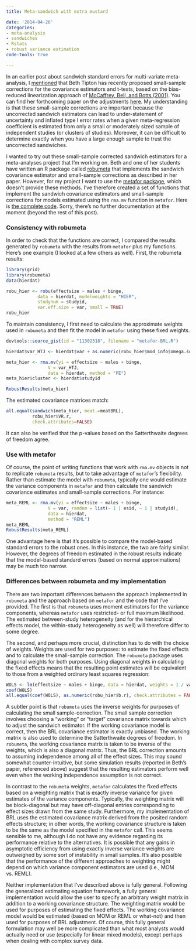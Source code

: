 ```yaml
---
title: Meta-sandwich with extra mustard

date: '2014-04-26'
categories:
- meta-analysis
- sandwiches
- Rstats
- robust variance estimation
code-tools: true

---
```


In an earlier post about sandwich standard errors for multi-variate meta-analysis, I [mentioned](/Robust-meta-analysis-1/) that Beth Tipton has recently proposed small-sample corrections for the covariance estimators and t-tests, based on the bias-reduced linearization approach of [McCaffrey, Bell, and Botts (2001)](http://www.amstat.org/sections/SRMS/Proceedings/y2001/Proceed/00264.pdf). 
You can find her forthcoming paper on the adjustments [here](http://dx.doi.org/10.1037/met0000011). 
My understanding is that these small-sample corrections are important because the uncorrected sandwich estimators can lead to under-statement of uncertainty and inflated type I error rates when a given meta-regression coefficient is estimated from only a small or moderately sized sample of independent studies (or clusters of studies). 
Moreover, it can be difficult to determine exactly when you have a large enough sample to trust the uncorrected sandwiches. 

I wanted to try out these small-sample corrected sandwich estimators for a meta-analyses project that I'm working on. Beth and one of her students have written an R package called [robumeta](http://cran.r-project.org/web/packages/robumeta/index.html) that implements the sandwich covariance estimator and small-sample corrections as described in her paper. 
However, for my project I want to use the [metafor package](http://www.metafor-project.org/), which doesn't provide these methods. 
I've therefore created a set of functions that implement the sandwich covariance estimators and small-sample corrections for models estimated using the `rma.mv` function in `metafor`. 
Here is [the complete code](https://gist.github.com/jepusto/11302318). Sorry, there's no further documentation at the moment (beyond the rest of this post).

### Consistency with robumeta

In order to check that the functions are correct, I compared the results generated by `robumeta` with the results from `metafor` plus my functions. Here's one example (I looked at a few others as well). First, the robumeta results:
```r
library(grid)
library(robumeta)
data(hierdat)

robu_hier <- robu(effectsize ~ males + binge,
            data = hierdat, modelweights = "HIER",
            studynum = studyid,
            var.eff.size = var, small = TRUE)
robu_hier
```

To maintain consistency, I first need to calculate the approximate weights used in `robumeta` and then fit the model in `metafor` using these fixed weights. 

```r
devtools::source_gist(id = "11302318", filename = "metafor-BRL.R")

hierdat$var_HTJ <- hierdat$var + as.numeric(robu_hier$mod_info$omega.sq) + as.numeric(robu_hier$mod_info$tau.sq)

meta_hier <- rma.mv(yi = effectsize ~ males + binge, 
                V = var_HTJ, 
                data = hierdat, method = "FE")
meta_hier$cluster <- hierdat$studyid

RobustResults(meta_hier)
```

The estimated covariance matrices match:
```r
all.equal(sandwich(meta_hier, meat.=meatBRL), 
          robu_hier$VR.r, 
          check.attributes=FALSE)
```

It can also be verified that the p-values based on the Satterthwaite degrees of freedom agree.

### Use with metafor

Of course, the point of writing functions that work with `rma.mv` objects is not to replicate `robumeta` results, but to take advantage of `metafor`'s flexibility. Rather than estimate the model with `robumeta`, typically one would estimate the variance components in `metafor` and then calculate the sandwich covariance estimates and small-sample corrections. For instance:

```r
meta_REML <- rma.mv(yi = effectsize ~ males + binge, 
                V = var, random = list(~ 1 | esid, ~ 1 | studyid), 
                data = hierdat,
                method = "REML")
meta_REML
RobustResults(meta_REML)
```

One advantage here is that it's possible to compare the model-based standard errors to the robust ones. In this instance, the two are fairly similar. However, the degrees of freedom estimated in the robust results indicate that the model-based standard errors (based on normal approximations) may be much too narrow.

### Differences between robumeta and my implementation

There are two important differences between the approach implemented in `robumeta` and the approach based on `metafor` and the code that I've provided. The first is that `robumeta` uses moment estimators for the variance components, whereas `metafor` uses restricted- or full maximum likelihood. The estimated between-study heterogeneity (and for the hierarchical effects model, the within-study heterogeneity as well) will therefore differ to some degree. 

The second, and perhaps more crucial, distinction has to do with the choice of weights. Weights are used for two purposes: to estimate the fixed effects and to calculate the small-sample correction. The `robumeta` package uses diagonal weights for both purposes. Using diagonal weights in calculating the fixed effects means that the resulting point estimates will be equivalent to those from a weighted ordinary least squares regression: 

```r
WOLS <- lm(effectsize ~ males + binge, data = hierdat, weights = 1 / var_HTJ)
coef(WOLS)
all.equal(coef(WOLS), as.numeric(robu_hier$b.r), check.attributes = FALSE)
```

A subtler point is that `robumeta` uses the inverse weights for purposes of calculating the small sample-correction. The small sample correction involves choosing a "working" or "target" covariance matrix towards which to adjust the sandwich estimator. If the working covariance model is correct, then the BRL covariance estimator is exactly unbiased. The working matrix is also used to determine the Satterthwaite degrees of freedom. In `robumeta`, the working covariance matrix is taken to be inverse of the weights, which is also a diagonal matrix. Thus, the BRL correction amounts to assuming independence among all of the effect sizes. This may sound somewhat counter-intuitive, but  some simulation results (reported in Beth's paper, referenced above) suggest that the resulting estimators perform well even when the working independence assumption is not correct.

In contrast to the `robumeta` weights, `metafor` calculates the fixed effects based on a weighting matrix that is exactly inverse variance for given estimates of the variance components. Typically, the weighting matrix will be block-diagonal but may have off-diagonal entries corresponding to effect sizes drawn from the same study. Furthermore, my implementation of BRL uses the estimated covariance matrix derived from the posited random effects structure; in other words, the working covariance structure is taken to be the same as the model specified in the `metafor` call. This seems sensible to me, although I do not have any evidence regarding its performance relative to the alternatives. It is possible that any gains in asymptotic efficiency from using exactly inverse variance weights are outweighed by some sort of instability in small samples. It's also possible that the performance of the different approaches to weighting might depend on which variance component estimators are used (i.e., MOM vs. REML). 

Neither implementation that I've described above is fully general. Following the generalized estimating equation framework, a fully general implementation would allow the user to specify an arbitrary weight matrix in addition to a working covariance structure. The weighting matrix would be used for purposes of estimating the fixed effects. The working covariance model would be estimated (based on MOM or REML or what-not) and then used for purposes of BRL adjustment. Of course, this fully general formulation may well be more complicated than what most analysts would actually need or use (especially for linear mixed models), except perhaps when dealing with complex survey data. 
